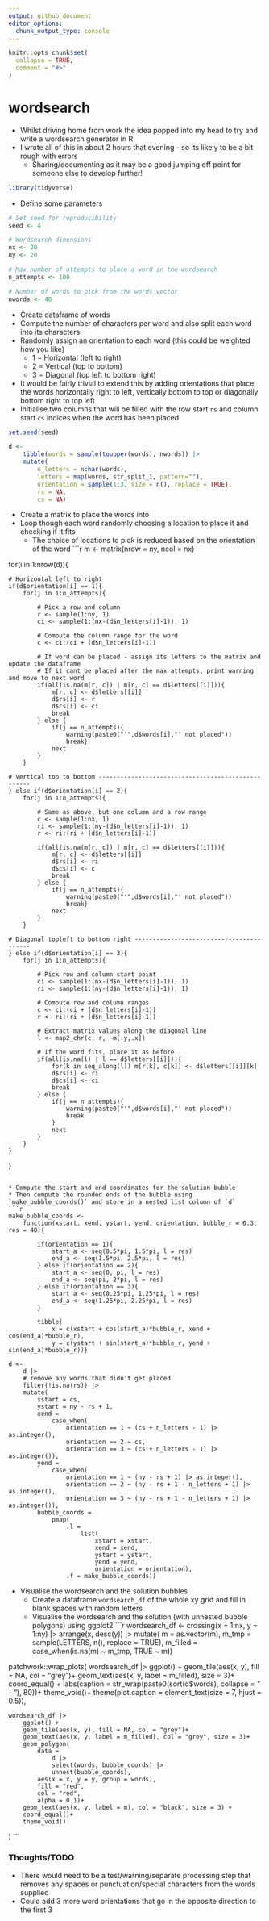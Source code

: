 ```yaml
---
output: github_document
editor_options: 
  chunk_output_type: console
---
```


<!-- README.md is generated from README.Rmd. Please edit that file -->

```r
knitr::opts_chunk$set(
  collapse = TRUE,
  comment = "#>"
)
```

# wordsearch

* Whilst driving home from work the idea popped into my head to try and write a wordsearch generator in R
* I wrote all of this in about 2 hours that evening - so its likely to be a bit rough with errors
  * Sharing/documenting as it may be a good jumping off point for someone else to develop further!

```r
library(tidyverse)
```

* Define some parameters
```r
# Set seed for reproducibility
seed <- 4

# Wordsearch dimensions
nx <- 20
ny <- 20

# Max number of attempts to place a word in the wordsearch
n_attempts <- 100

# Number of words to pick from the words vector
nwords <- 40
```

* Create dataframe of words
* Compute the number of characters per word and also split each word into its characters
* Randomly assign an orientation to each word (this could be weighted how you like)
  * 1 = Horizontal (left to right)
  * 2 = Vertical (top to bottom)
  * 3 = Diagonal (top left to bottom right)
* It would be fairly trivial to extend this by adding orientations that place the words horizontally right to left, vertically bottom to top or diagonally bottom right to top left
* Initialise two columns that will be filled with the row start `rs` and column start `cs` indices when the word has been placed
```r
set.seed(seed)

d <- 
    tibble(words = sample(toupper(words), nwords)) |>
    mutate(
        n_letters = nchar(words),
        letters = map(words, str_split_1, pattern=""),
        orientation = sample(1:3, size = n(), replace = TRUE),
        rs = NA,
        cs = NA)
```

* Create a matrix to place the words into
* Loop though each word randomly choosing a location to place it and checking if it fits
  * The choice of locations to pick is reduced based on the orientation of the word
```r
m <- matrix(nrow = ny, ncol = nx)

for(i in 1:nrow(d)){
    
    # Horizontal left to right
    if(d$orientation[i] == 1){  
        for(j in 1:n_attempts){
            
            # Pick a row and column
            r <- sample(1:ny, 1)
            ci <- sample(1:(nx-(d$n_letters[i]-1)), 1)
            
            # Compute the column range for the word
            c <- ci:(ci + (d$n_letters[i]-1))
            
            # If word can be placed - assign its letters to the matrix and update the dataframe
            # If it cant be placed after the max attempts, print warning and move to next word
            if(all(is.na(m[r, c]) | m[r, c] == d$letters[[i]])){
                m[r, c] <- d$letters[[i]]
                d$rs[i] <- r
                d$cs[i] <- ci
                break
            } else {
                if(j == n_attempts){
                    warning(paste0("'",d$words[i],"' not placed"))
                    break}
                next
            }
        }
        
    # Vertical top to bottom ---------------------------------------------------
    } else if(d$orientation[i] == 2){    
        for(j in 1:n_attempts){
            
            # Same as above, but one column and a row range
            c <- sample(1:nx, 1)
            ri <- sample(1:(ny-(d$n_letters[i]-1)), 1)
            r <- ri:(ri + (d$n_letters[i]-1))
            
            if(all(is.na(m[r, c]) | m[r, c] == d$letters[[i]])){
                m[r, c] <- d$letters[[i]]
                d$rs[i] <- ri
                d$cs[i] <- c
                break
            } else {
                if(j == n_attempts){
                    warning(paste0("'",d$words[i],"' not placed"))
                    break}
                next
            }
        }
        
    # Diagonal topleft to bottom right -----------------------------------------
    } else if(d$orientation[i] == 3){    
        for(j in 1:n_attempts){
            
            # Pick row and column start point
            ci <- sample(1:(nx-(d$n_letters[i]-1)), 1)
            ri <- sample(1:(ny-(d$n_letters[i]-1)), 1)
            
            # Compute row and column ranges
            c <- ci:(ci + (d$n_letters[i]-1))
            r <- ri:(ri + (d$n_letters[i]-1))
            
            # Extract matrix values along the diagonal line
            l <- map2_chr(c, r, ~m[.y,.x])
            
            # If the word fits, place it as before
            if(all(is.na(l) | l == d$letters[[i]])){
                for(k in seq_along(l)) m[r[k], c[k]] <- d$letters[[i]][k]
                d$rs[i] <- ri
                d$cs[i] <- ci
                break
            } else {
                if(j == n_attempts){
                    warning(paste0("'",d$words[i],"' not placed"))
                    break
                }
                next
            }
        }
    }
}
```

* Compute the start and end coordinates for the solution bubble 
* Then compute the rounded ends of the bubble using `make_bubble_coords()` and store in a nested list column of `d`
```r
make_bubble_coords <-
    function(xstart, xend, ystart, yend, orientation, bubble_r = 0.3, res = 40){
        
        if(orientation == 1){
            start_a <- seq(0.5*pi, 1.5*pi, l = res)
            end_a <- seq(1.5*pi, 2.5*pi, l = res)
        } else if(orientation == 2){
            start_a <- seq(0, pi, l = res)
            end_a <- seq(pi, 2*pi, l = res)
        } else if(orientation == 3){
            start_a <- seq(0.25*pi, 1.25*pi, l = res)
            end_a <- seq(1.25*pi, 2.25*pi, l = res)
        }
        
        tibble(
            x = c(xstart + cos(start_a)*bubble_r, xend + cos(end_a)*bubble_r), 
            y = c(ystart + sin(start_a)*bubble_r, yend + sin(end_a)*bubble_r))}

d <-
    d |>
    # remove any words that didn't get placed
    filter(!is.na(rs)) |> 
    mutate(
        xstart = cs,
        ystart = ny - rs + 1,
        xend = 
            case_when(
                orientation == 1 ~ (cs + n_letters - 1) |> as.integer(),
                orientation == 2 ~ cs,
                orientation == 3 ~ (cs + n_letters - 1) |> as.integer()),
        yend =
            case_when(
                orientation == 1 ~ (ny - rs + 1) |> as.integer(),
                orientation == 2 ~ (ny - rs + 1 - n_letters + 1) |> as.integer(),
                orientation == 3 ~ (ny - rs + 1 - n_letters + 1) |> as.integer()),
        bubble_coords = 
            pmap(
                .l =
                    list(
                        xstart = xstart, 
                        xend = xend, 
                        ystart = ystart, 
                        yend = yend, 
                        orientation = orientation),
                .f = make_bubble_coords))
```

* Visualise the wordsearch and the solution bubbles
  * Create a dataframe `wordsearch_df` of the whole xy grid and fill in blank spaces with random letters
  * Visualise the wordsearch and the solution (with unnested bubble polygons) using ggplot2
```r
wordsearch_df <-
    crossing(x = 1:nx, y = 1:ny) |> 
    arrange(x, desc(y)) |> 
    mutate(
        m = as.vector(m),
        m_tmp = sample(LETTERS, n(), replace = TRUE),
        m_filled = case_when(is.na(m) ~ m_tmp, TRUE ~ m))

patchwork::wrap_plots(
    wordsearch_df |>
        ggplot() +
        geom_tile(aes(x, y), fill = NA, col = "grey")+
        geom_text(aes(x, y, label = m_filled), size = 3)+
        coord_equal() +
        labs(caption = str_wrap(paste0(sort(d$words), collapse = "  -  "), 80))+
        theme_void()+
        theme(plot.caption = element_text(size = 7, hjust = 0.5)),
    
    wordsearch_df |>
        ggplot() +
        geom_tile(aes(x, y), fill = NA, col = "grey")+
        geom_text(aes(x, y, label = m_filled), col = "grey", size = 3)+
        geom_polygon(
            data = 
                d |> 
                select(words, bubble_coords) |> 
                unnest(bubble_coords),
            aes(x = x, y = y, group = words),
            fill = "red",
            col = "red",
            alpha = 0.1)+
        geom_text(aes(x, y, label = m), col = "black", size = 3) +
        coord_equal()+
        theme_void()
)
```

### Thoughts/TODO
* There would need to be a test/warning/separate processing step that removes any spaces or punctuation/special characters from the words supplied
* Could add 3 more word orientations that go in the opposite direction to the first 3


